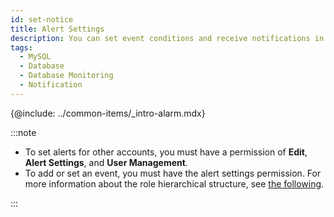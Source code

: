 ```yaml
---
id: set-notice
title: Alert Settings
description: You can set event conditions and receive notifications in various forms.
tags:
  - MySQL
  - Database
  - Database Monitoring
  - Notification
---
```


{@include: ../common-items/_intro-alarm.mdx}

:::note

-   To set alerts for other accounts, you must have a permission of **Edit**, **Alert Settings**, and **User Management**.
-   To add or set an event, you must have the alert settings permission. For more information about the role hierarchical structure, see [the following](../project/project-structure).

:::
